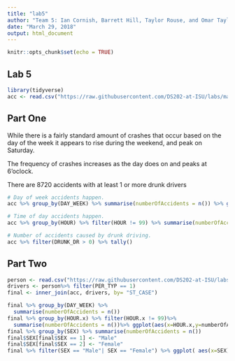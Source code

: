 ---
title: "lab5"
author: "Team 5: Ian Cornish, Barrett Hill, Taylor Rouse, and Omar Taylor"
date: "March 29, 2018"
output: html_document
---

```{r setup, include=FALSE}
knitr::opts_chunk$set(echo = TRUE)
```

## Lab 5



```{R}
library(tidyverse)
acc <- read.csv("https://raw.githubusercontent.com/DS202-at-ISU/labs/master/data/fars2016/accident.csv", stringsAsFactors = FALSE)
```

## Part One 

While there is a fairly standard amount of crashes that occur based on the day of the week it appears to rise during the weekend, and peak on Saturday.

The frequency of crashes increases as the day does on and peaks at 6'oclock.

There are 8720 accidents with at least 1 or more drunk drivers
```{R}
# Day of week accidents happen.
acc %>% group_by(DAY_WEEK) %>% summarise(numberOfAccidents = n()) %>% ggplot(aes(DAY_WEEK, numberOfAccidents)) + labs(title="Number of Accidents (Week)", x="Day of Week", y="Number of Accidents") + geom_line()

# Time of day accidents happen.
acc %>% group_by(HOUR) %>% filter(HOUR != 99) %>% summarise(numberOfAccidents = n()) %>% ggplot(aes(HOUR, numberOfAccidents)) + labs(title="Number of Accidents (Week)", x="Hour", y="Number of Accidents") + geom_line()

# Number of accidents caused by drunk driving.
acc %>% filter(DRUNK_DR > 0) %>% tally()
```

## Part Two
```{R}
person <- read.csv("https://raw.githubusercontent.com/DS202-at-ISU/labs/master/data/fars2016/person.csv")
drivers <- person%>% filter(PER_TYP == 1)
final <- inner_join(acc, drivers, by= "ST_CASE")

final %>% group_by(DAY_WEEK) %>% 
  summarise(numberOfAccidents = n())
final %>% group_by(HOUR.x) %>% filter(HOUR.x != 99)%>%
  summarise(numberOfAccidents = n())%>% ggplot(aes(x=HOUR.x,y=numberOfAccidents))+geom_line()
final %>% group_by(SEX) %>% summarise(numberOfAccidents = n()) 
final$SEX[final$SEX == 1] <- "Male"
final$SEX[final$SEX == 2] <- "Female"
final %>% filter(SEX == "Male"| SEX == "Female") %>% ggplot( aes(x=SEX)) + geom_bar()

```
